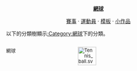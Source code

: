 <center> '''[[:Category:網球|網球]]''' </center>
<center>[[:Category:網球賽事|賽事]] · [[:Category:網球運動員|運動員]] · [[:Category:網球模板|模板]] · [[:Category:網球人物小作品|小作品]]</center>

以下的分類樹顯示[[:Category:網球|:Category:網球]]下的分類。
<div style="-moz-column-count:2; column-count:2; font-size:92%">
<span style="float:right;margin-left:0.9em">[[File:Tennis_ball.svg|50px]]</span>
<categorytree>網球</categorytree>
</div>